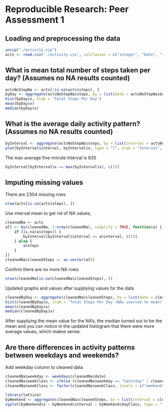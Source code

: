 # Reproducible Research: Peer Assessment 1


## Loading and preprocessing the data
```r
unzip("./activity.zip")
acts <- read.csv('./activity.csv', colClasses = c("integer", "Date", "integer"))
```


## What is mean total number of steps taken per day? (Assumes no NA results counted)
```r
actsNoStepNa <- acts[!is.na(acts$steps), ]
byDay <- aggregate(actsNoStepNa$steps, by = list(date = actsNoStepNa$date), sum)
hist(byDay$x, xlab = "Total Steps Per Day")
mean(byDay$x)
median(byDay$x)
```


## What is the average daily activity pattern? (Assumes no NA results counted)
```r
byInterval <- aggregate(actsNoStepNa$steps, by = list(interval = actsNoStepNa$interval), mean)
plot(byInterval$interval, byInterval$x, type = "l", xlab = "Interval", ylab = "Average Steps Taken")
```

The max average five-minute interval is 835
```r
byInterval[byInterval$x == max(byInterval$x), c(1)]
```


## Imputing missing values
There are 2304 missing rows
```r
nrow(acts[is.na(acts$steps), ])
```

Use interval mean to get rid of NA values,

```r
cleanedNa <- acts
all <- by(cleanedNa, 1:nrow(cleanedNa), simplify = TRUE, function(a) {
	if (is.na(a$steps)) {
		byInterval[byInterval$interval == a$interval, c(2)]
	} else {
		a$steps	
	}
})
cleanedNa$cleanedSteps <- as.vector(all)
```

Confirm there are no more NA rows
```r
nrow(cleanedNa[is.na(cleanedNa$cleanedSteps), ])
```

Updated graphs and values after supplying values for the data

```r
cleanedByDay <- aggregate(cleanedNa$cleanedSteps, by = list(date = cleanedNa$date), sum)
hist(cleanedByDay$x, xlab = "Total Steps Per Day (NAs coerced to mean)")
mean(cleanedByDay$x)
median(cleanedByDay$x)
```

After supplying the mean value for the NA's, the median turned out to be the mean and you can notice in the updated histogram that there were more average values, which makes sense.


## Are there differences in activity patterns between weekdays and weekends?

Add weekday column to cleaned data
```r
cleanedNa$weekday <- weekdays(cleanedNa$date)
cleanedNa$weekClass <- ifelse (cleanedNa$weekday == "Saturday" | cleanedNa$weekday == "Sunday", "weekend", "weekday")
cleanedNa$weekClass <- factor(cleanedNa$weekClass, levels = c("weekend", "weekday"))
```

```r
library(lattice)
byWeekend <- aggregate(cleanedNa$cleanedSteps, by = list(interval = cleanedNa$interval, dayClass = cleanedNa$weekClass), mean)
xyplot(byWeekend$x ~ byWeekend$interval | byWeekend$dayClass, type = "l", xlab = "Interval", ylab = "Number of steps", aspect = 0.5)
```

